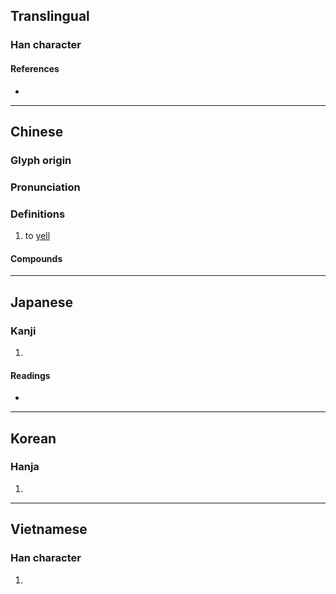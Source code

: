 {{character info/new}}
{{character info/new|0x2F83B}}
==Translingual==

===Han character===
{{Han char|rn=30|rad=口|as=03|sn=6|four=62032|canj=RVI|ids=⿰口幺,⿰口么}}

====References====
* {{Han ref|kx=0174.200|dkj=03283|dj=0387.130|hdz=10584.120|uh=5406|ud=21510|bh=A65B|bd=42587}}

----

==Chinese==
{{zh-forms}}

===Glyph origin===
{{Han etym}}

===Pronunciation===
{{zh-pron
|m=yāo
|c=jiu1
|mn=ml:iau/qz,xm,zz:io
|oc=y
|cat=v
}}

===Definitions===
{{zh-hanzi}}

# to [[yell]]

====Compounds====
{{zh-der|大吆小喝|喝五吆三|喝吆|吆三喝四|吆五喝六|大聲吆喝|吆喝|吆呼}}

----

==Japanese==

===Kanji===
{{ja-kanji|grade=|rs=口03}}

# {{defn|lang=ja|sort=口03}}

====Readings====
* {{ja-readings|on=[[よう]] (yō)|kun=[[こえ]] (koe), [[こごえ]] (kogoe)}}

----

==Korean==

===Hanja===
{{ko-hanja|hangeul=요|rv=yo|mr=yo}}

# {{defn|lang=ko|sort=口03}}

----

==Vietnamese==

===Han character===
{{vi-hantu|yêu|rs=口03}}

# {{defn|vi}}